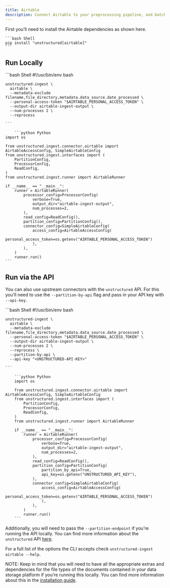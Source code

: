 ```yaml
---
title: Airtable 
description: Connect Airtable to your preprocessing pipeline, and batch process all your documents using `unstructured-ingest` to store structured outputs locally on your filesystem.
---
```


First you’ll need to install the Airtable dependencies as shown here.

    ```bash Shell
    pip install "unstructured[airtable]"
    ```
    


## Run Locally

<CodeGroup>
    ```bash Shell
    #!/usr/bin/env bash
    
    unstructured-ingest \
      airtable \
      --metadata-exclude filename,file_directory,metadata.data_source.date_processed \
      --personal-access-token "$AIRTABLE_PERSONAL_ACCESS_TOKEN" \
      --output-dir airtable-ingest-output \
      --num-processes 2 \
      --reprocess
    
    ```

        ```python Python
    import os
    
    from unstructured.ingest.connector.airtable import AirtableAccessConfig, SimpleAirtableConfig
    from unstructured.ingest.interfaces import (
        PartitionConfig,
        ProcessorConfig,
        ReadConfig,
    )
    from unstructured.ingest.runner import AirtableRunner
    
    if __name__ == "__main__":
        runner = AirtableRunner(
            processor_config=ProcessorConfig(
                verbose=True,
                output_dir="airtable-ingest-output",
                num_processes=2,
            ),
            read_config=ReadConfig(),
            partition_config=PartitionConfig(),
            connector_config=SimpleAirtableConfig(
                access_config=AirtableAccessConfig(
                    personal_access_token=os.getenv("AIRTABLE_PERSONAL_ACCESS_TOKEN")
                ),
            ),
        )
        runner.run()
    ```
    
</CodeGroup>


## Run via the API

You can also use upstream connectors with the `unstructured` API. For this you’ll need to use the `--partition-by-api` flag and pass in your API key with `--api-key`.

<CodeGroup>
    ```bash Shell
    #!/usr/bin/env bash
    
    unstructured-ingest \
      airtable \
      --metadata-exclude filename,file_directory,metadata.data_source.date_processed \
      --personal-access-token "$AIRTABLE_PERSONAL_ACCESS_TOKEN" \
      --output-dir airtable-ingest-output \
      --num-processes 2 \
      --reprocess \
      --partition-by-api \
      --api-key "<UNSTRUCTURED-API-KEY>"
    
    ```
    
        ```python Python
        import os
        
        from unstructured.ingest.connector.airtable import AirtableAccessConfig, SimpleAirtableConfig
        from unstructured.ingest.interfaces import (
            PartitionConfig,
            ProcessorConfig,
            ReadConfig,
        )
        from unstructured.ingest.runner import AirtableRunner
        
        if __name__ == "__main__":
            runner = AirtableRunner(
                processor_config=ProcessorConfig(
                    verbose=True,
                    output_dir="airtable-ingest-output",
                    num_processes=2,
                ),
                read_config=ReadConfig(),
                partition_config=PartitionConfig(
                    partition_by_api=True,
                    api_key=os.getenv("UNSTRUCTURED_API_KEY"),
                ),
                connector_config=SimpleAirtableConfig(
                    access_config=AirtableAccessConfig(
                        personal_access_token=os.getenv("AIRTABLE_PERSONAL_ACCESS_TOKEN")
                    ),
                ),
            )
            runner.run()
        ```
</CodeGroup>


Additionally, you will need to pass the `--partition-endpoint` if you’re running the API locally. You can find more information about the `unstructured` API [here](https://github.com/Unstructured-IO/unstructured-api).

For a full list of the options the CLI accepts check `unstructured-ingest airtable --help`.

NOTE: Keep in mind that you will need to have all the appropriate extras and dependencies for the file types of the documents contained in your data storage platform if you’re running this locally. You can find more information about this in the [installation guide](/installation/overview).